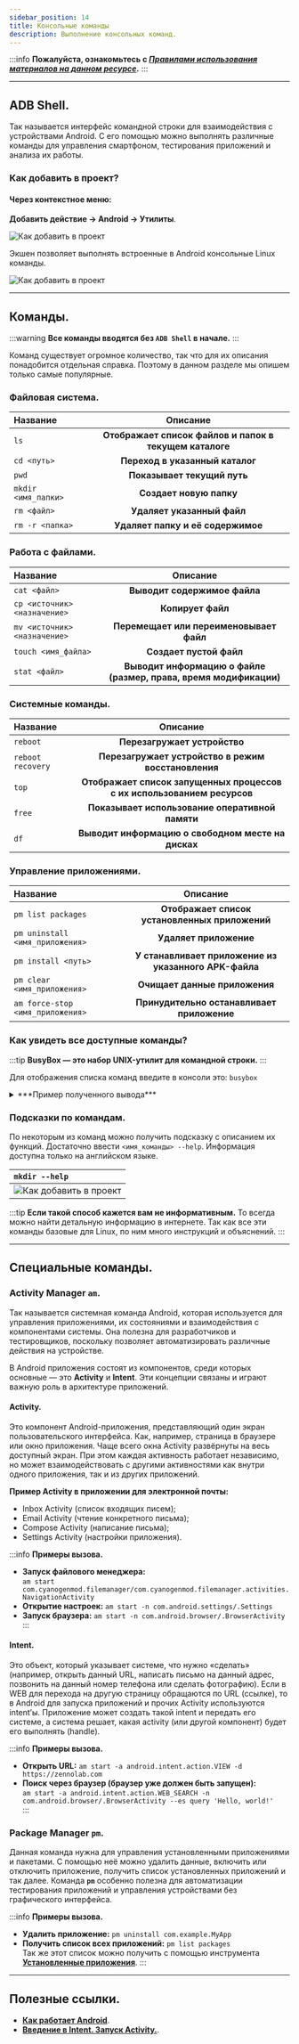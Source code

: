 ```yaml
---
sidebar_position: 14
title: Консольные команды 
description: Выполнение консольных команд.
---
```

:::info **Пожалуйста, ознакомьтесь с [*Правилами использования материалов на данном ресурсе*](../../Disclaimer).**
:::
_______________________________________________ 
## ADB Shell.  
Так называется интерфейс командной строки для взаимодействия с устройствами Android. С его помощью можно выполнять различные команды для управления смартфоном, тестирования приложений и анализа их работы.           

### Как добавить в проект? 
#### Через контекстное меню:  
**Добавить действие → Android → Утилиты**.    

![Как добавить в проект](../assets/ADB_Shell/ADB_Shell_pic1.png)  

Экшен позволяет выполнять встроенные в Android консольные Linux команды.  

![Как добавить в проект](../assets/ADB_Shell/ADB_Shell_pic2.png)
_______________________________________________
## Команды.  
:::warning **Все команды вводятся без `ADB Shell` в начале.**
:::  

Команд существует огромное количество, так что для их описания понадобится отдельная справка. Поэтому в данном разделе мы опишем только самые популярные.  

### Файловая система.  
| Название    | Описание |
| :-------- | :-------: |
| `ls`  | **Отображает список файлов и папок в текущем каталоге**   |
| `cd <путь>` | **Переход в указанный каталог**    |
| `pwd`    | **Показывает текущий путь**    |
| `mkdir <имя_папки>`  | **Создает новую папку**   |
| `rm <файл>` | **Удаляет указанный файл**    |
| `rm -r <папка>`    | **Удаляет папку и её содержимое**    |

### Работа с файлами.  
| Название    | Описание |
| :-------- | :-------: |
| `cat <файл>`  | **Выводит содержимое файла**   |
| `cp <источник> <назначение>` | **Копирует файл**    |
| `mv <источник> <назначение>`    | **Перемещает или переименовывает файл**    |
| `touch <имя_файла>`  | **Создает пустой файл**   |
| `stat <файл>` | **Выводит информацию о файле (размер, права, время модификации)**    |

### Системные команды.
| Название    | Описание |
| :-------- | :-------: |
| `reboot`  | **Перезагружает устройство**   |
| `reboot recovery` | **Перезагружает устройство в режим восстановления**    |
| `top`    | **Отображает список запущенных процессов с их использованием ресурсов**    |
| `free`  | **Показывает использование оперативной памяти**   |
| `df` | **Выводит информацию о свободном месте на дисках**    |  

### Управление приложениями.
| Название    | Описание |
| :-------- | :-------: |
| `pm list packages`  | **Отображает список установленных приложений**   |
| `pm uninstall <имя_приложения>` | **Удаляет приложение**    |
| `pm install <путь>`    | **У станавливает приложение из указанного APK-файла**    |
| `pm clear <имя_приложения>`  | **Очищает данные приложения**   |
| `am force-stop <имя_приложения>` | **Принудительно останавливает приложение**    |

### Как увидеть все доступные команды?  
:::tip  **BusyBox — это набор UNIX-утилит для командной строки.**
:::

 Для отображения списка команд введите в консоли это: `busybox`  

<details>
<summary>***Пример полученного вывода***</summary>  


```
root@x86:/ # busybox
BusyBox v1.22.1 bionic (2018-09-25 14:13 +0800) multi-call binary.
BusyBox is copyrighted by many authors between 1998-2012.
Licensed under GPLv2. See source distribution for detailed
copyright notices. Merged for bionic by tpruvot@github

Usage: busybox [function [arguments]...]
   or: busybox --list[-full]
   or: busybox --install [-s] [DIR]
   or: function [arguments]...

        BusyBox is a multi-call binary that combines many common Unix
        utilities into a single executable.  Most people will create a
        link to busybox for each function they wish to use and BusyBox
        will act like whatever it was invoked as.

Currently defined functions:
        [, [[, adjtimex, arp, ash, awk, base64, basename, bbconfig, blkid,
        blockdev, brctl, bunzip2, bzcat, bzip2, cal, cat, catv, chattr, chcon,
        chgrp, chmod, chown, chroot, chvt, clear, cmp, и так далее...
```
     
</details>    

### Подсказки по командам.
По некоторым из команд можно получить подсказку с описанием их функций. Достаточно ввести `<имя_команды> --help`. Информация доступна только на английском языке. 

| `mkdir --help` | 
| :-------- |
| ![Как добавить в проект](../assets/ADB_Shell/ADB_Shell_pic3.png)  |  

:::tip  **Если такой способ кажется вам не информативным.**
То всегда можно найти детальную информацию в интернете. Так как все эти команды базовые для Linux, по ним много инструкций и объяснений.
:::
_______________________________________________ 
## Специальные команды.  
### Activity Manager `am`. 
Так называется системная команда Android, которая используется для управления приложениями, их состояниями и взаимодействия с компонентами системы. Она полезна для разработчиков и тестировщиков, поскольку позволяет автоматизировать различные действия на устройстве.  

В Android приложения состоят из компонентов, среди которых основные — это **Activity** и **Intent**. Эти концепции связаны и играют важную роль в архитектуре приложений.

#### Activity.
Это компонент Android-приложения, представляющий один экран пользовательского интерфейса. Как, например, страница в браузере или окно приложения. Чаще всего окна Activity развёрнуты на весь доступный экран. При этом каждая активность работает независимо, но может взаимодействовать с другими активностями как внутри одного приложения, так и из других приложений.

**Пример Activity в приложении для электронной почты:**  
- Inbox Activity (список входящих писем);  
- Email Activity (чтение конкретного письма);  
- Compose Activity (написание письма);  
- Settings Activity (настройки приложения).  

:::info  **Примеры вызова.**
- **Запуск файлового менеджера:**  
`am start com.cyanogenmod.filemanager/com.cyanogenmod.filemanager.activities.NavigationActivity`  
- **Открытие настроек:** `am start -n com.android.settings/.Settings`  
- **Запуск браузера:** `am start -n com.android.browser/.BrowserActivity`
:::  

#### Intent.  
Это объект, который указывает системе, что нужно «сделать» (например, открыть данный URL, написать письмо на данный адрес, позвонить на данный номер телефона или сделать фотографию). Если в WEB для перехода на другую страницу обращаются по URL (ссылке), то в Android для запуска приложений и прочих Activity используются intent’ы. Приложение может создать такой intent и передать его системе, а система решает, какая activity (или другой компонент) будет его выполнять (handle).  

:::info  **Примеры вызова.**
- **Открыть URL:** `am start -a android.intent.action.VIEW -d https://zennolab.com`  
- **Поиск через браузер (браузер уже должен быть запущен):**  
`am start -a android.intent.action.WEB_SEARCH -n com.android.browser/.BrowserActivity --es query 'Hello, world!'`  
::: 

### Package Manager `pm`.  
Данная команда нужна для управления установленными приложениями и пакетами. С помощью неё можно удалить данные, включить или отключить приложение, получить список установленных приложений и так далее. Команда **`pm`** особенно полезна для автоматизации тестирования приложений и управления устройствами без графического интерфейса.  

:::info  **Примеры вызова.**
- **Удалить приложение:** `pm uninstall com.example.MyApp`    
- **Получить список всех приложений:** `pm list packages`  
Так же этот список можно получить с помощью инструмента [**Установленные приложения**](../../Tools/Installed_App).
:::  
_______________________________________________
## Полезные ссылки.    
- [**Как работает Android**](https://habr.com/ru/companies/solarsecurity/articles/338494/).  
- [**Введение в Intent. Запуск Activity.**](https://metanit.com/java/android/2.2.php).  
